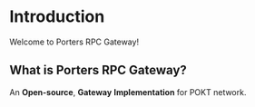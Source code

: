 # Introduction

Welcome to Porters RPC Gateway!

## What is Porters RPC Gateway?

An **Open-source**, **Gateway**  **Implementation** for POKT network.
